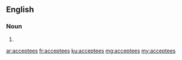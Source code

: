 ==English==

===Noun===
{{head|en}}
# {{plural of|acceptee}}

[[ar:acceptees]]
[[fr:acceptees]]
[[ku:acceptees]]
[[mg:acceptees]]
[[my:acceptees]]